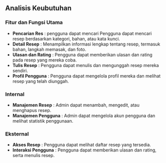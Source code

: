 ## Analisis Keubutuhan

### Fitur dan Fungsi Utama
- **Pencarian Res** : pengguna dapat mencari Pengguna dapat mencari resep berdasarkan kategori, bahan, atau kata kunci.
- **Detail Resep** : Menampilkan informasi lengkap tentang resep, termasuk bahan, langkah memasak, dan foto.
- **Ulasan dan Rating** : Pengguna dapat memberikan ulasan dan rating pada resep yang mereka coba.
- **Tulis Resep** : Pengguna dapat menulis dan mengunggah resep mereka sendiri.
- **Profil Pengguna** : Pengguna dapat mengelola profil mereka dan melihat resep yang telah diunggah.

### Internal
- **Manajemen Resep** : Admin dapat menambah, mengedit, atau menghapus resep.
- **Manajemen Pengguna** : Admin dapat mengelola akun pengguna dan melihat statistik penggunaan.

### Eksternal
- **Akses Resep** : Pengguna dapat melihat daftar resep yang tersedia.
- **Interaksi Pengguna** : Pengguna dapat memberikan ulasan dan rating, serta menulis resep.